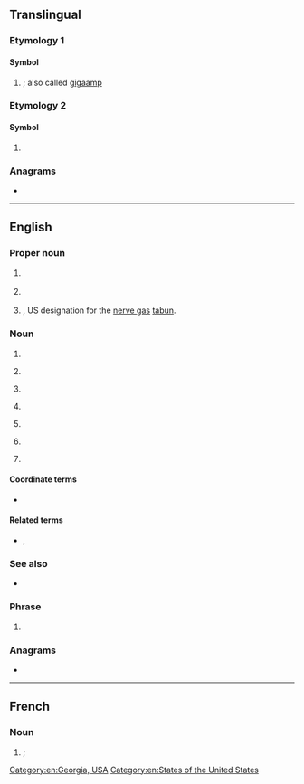 {{also|Appendix:Variations of "ga"}}
{{wikipedia}}
==Translingual==

===Etymology 1===

====Symbol====
{{mul-symbol}}

# {{SI-unit-abb|giga|ampere|[[electrical current]]}}; also called [[gigaamp]]

===Etymology 2===

====Symbol====
{{mul-symbol}}

# {{ISO 3166|1|2|Gabon}}
#: {{syn|mul|GAB|qq1={{w|ISO 3166-1 alpha-3|alpha-3}}}}

===Anagrams===
* {{l|mul|AG}}

{{c|mul|Gabon}}

----

==English==

===Proper noun===
{{head|en|proper noun}}

# {{lb|en|<nowiki>English</nowiki>|_|phonology}} {{abbreviation of|en|General American}}
# {{lb|en|chiefly|US}} {{abbreviation of|en|Georgia}}
# {{lb|en|chemistry|military}} {{abbreviation of|en|[[German]] agent A|nodot=1}}, US designation for the [[nerve gas]] [[tabun]].

===Noun===
{{en-noun|~}}

# {{initialism of|en|general availability}}
# {{lb|en|aviation|general}} {{initialism of|en|general aviation}}
# {{lb|en|wikis}} {{initialism of|en|good article}}
# {{lb|en|netball}} {{initialism of|en|goal attack}}
# {{lb|en|software}} {{initialism of|en|genetic algorithm}}
# {{lb|en|sports}} {{initialism of|en|[[goals]] [[against]]}}
# {{lb|en|politics}} {{initialism of|en|[[global affairs]]}}

====Coordinate terms====
* {{sense|aviation}} {{l|en|AG}} {{gloss|agricultural aviation}}

====Related terms====
* {{sense|sports}} {{l|en|G}}, {{l|en|GF}}

===See also===
* {{pedia|Genetic algorithm}}

===Phrase===
{{head|en|phrase}}

# {{lb|en|[[TTY]]}} {{abbreviation of|en|go ahead}}

===Anagrams===
* {{anagrams|en|a=ag|A-G|A. G.|A.G.|A/G|AG|Ag|Ag.|ag}}

[[Category:en:Georgia, USA]]
[[Category:en:States of the United States]]

----

==French==

===Noun===
{{fr-noun|m|-}}

# {{l|en|ATM|gloss=automated/automatic teller machine}}; {{abbreviation of|fr|guichet automatique}}